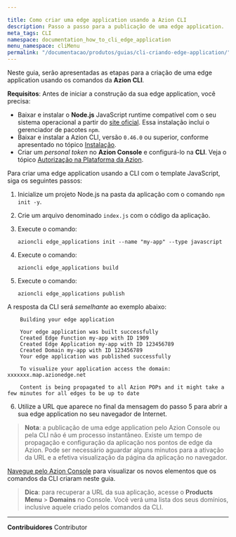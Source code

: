 ```yaml
---

title: Como criar uma edge application usando a Azion CLI
description: Passo a passo para a publicação de uma edge application.
meta_tags: CLI
namespace: documentation_how_to_cli_edge_application
menu_namespace: cliMenu
permalink: "/documentacao/produtos/guias/cli-criando-edge-application/"
---
```


Neste guia, serão apresentadas as etapas para a criação de uma edge application usando os comandos da **Azion CLI**.

**Requisitos**:
Antes de iniciar a construção da sua edge application, você precisa:

- Baixar e instalar o **Node.js** JavaScript runtime compatível com o seu sistema operacional a partir do [site oficial](https://nodejs.org/en/download/). Essa instalação inclui o gerenciador de pacotes `npm`.
- Baixar e instalar a Azion CLI, versão `0.46.0` ou superior, conforme apresentado no tópico [Instalação](/pt-br/documentacao/produtos/azion-cli/visao-geral/#instalar-a-azion-cli).
- Criar um *personal token* no **Azion Console** e configurá-lo na **CLI**. Veja o tópico [Autorização na Plataforma da Azion](/pt-br/documentacao/produtos/azion-cli/visao-geral/#instalar-a-azion-cli).

Para criar uma edge application usando a CLI com o template JavaScript, siga os seguintes passos:

1. Inicialize um projeto Node.js na pasta da aplicação com o comando `npm init -y`.
2. Crie um arquivo denominado `index.js` com o código da aplicação.
3. Execute o comando:

    `azioncli edge_applications init --name "my-app" --type javascript`

4. Execute o comando:

    `azioncli edge_applications build`

5. Execute o comando:

    `azioncli edge_applications publish`

A resposta da CLI será *semelhante* ao exemplo abaixo:

        Building your edge application

        Your edge application was built successfully
        Created Edge Function my-app with ID 1909
        Created Edge Application my-app with ID 123456789
        Created Domain my-app with ID 123456789
        Your edge application was published successfully

        To visualize your application access the domain: xxxxxxx.map.azionedge.net

        Content is being propagated to all Azion POPs and it might take a few minutes for all edges to be up to date

6. Utilize a URL que aparece no final da mensagem do passo 5 para abrir a sua edge application no seu navegador de Internet.

> **Nota**: a publicação de uma edge application pelo Azion Console ou pela CLI não é um processo instantâneo. Existe um tempo de propagação e configuração da aplicação nos pontos de edge da Azion. Pode ser necessário aguardar alguns minutos para a ativação da URL e a efetiva visualização da página da aplicação no navegador.

[Navegue pelo Azion Console](https://console.azion.com/) para visualizar os novos elementos que os comandos da CLI criaram neste guia.

> **Dica**: para recuperar a URL da sua aplicação, acesse o **Products Menu** > **Domains** no Console. Você verá uma lista dos seus domínios, inclusive aquele criado pelos comandos da CLI.





---


**Contribuidores** <ContributorList>Contributor</ContributorList>

